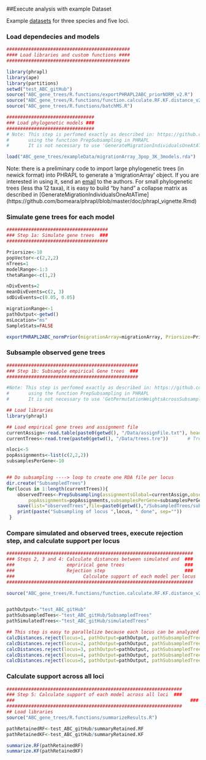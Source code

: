 ##Execute analysis with example Dataset

Example [datasets](https://github.com/ariadnamorales/ABC_gene_trees/tree/master/exampleData) for three species and five loci.


### Load dependecies and models
```r
#############################################
#### Load libraries and custom functions ####
#############################################

library(phrapl)
library(ape)
library(partitions)
setwd("test_ABC_gitHub")
source("ABC_gene_trees/R.functions/exportPHRAPL2ABC_priorNORM_v2.R")
source("ABC_gene_trees/R.functions/function.calculate.RF.KF.distance_v2.R")
source("ABC_gene_trees/R.functions/batchMS.R")

################################
### Load phylogenetic models ###
################################
# Note: This step is perfomed exactly as described in: https://github.com/bomeara/phrapl/blob/master/doc/phrapl_vignette.Rmd
#		using the function PrepSubsampling in PHRAPL
#       It is not necessary to use 'GenerateMigrationIndividualsOneAtATime' 

load("ABC_gene_trees/exampleData/migrationArray_3pop_3K_3models.rda")
```
Note: there is a preliminary code to import large phylogenetic trees (in newick format) into PHRAPL to generate a 'migrationArray' object.
      If you are interested in using it, send an [email](ariadna.biologia@gmail.com) to the authors. For small phylogenetic trees (less tha 12 taxa), it is easy to build "by hand" a collapse matrix as described in [GenerateMigrationIndividualsOneAtATime] (https://github.com/bomeara/phrapl/blob/master/doc/phrapl_vignette.Rmd)



### Simulate gene trees for each model
```r
#####################################
### Step 1a: Simulate gene trees  ###
#####################################

Priorsize<-10 
popVector<-c(2,2,2)
nTrees=1 
modelRange<-1:3
thetaRange<-c(1,2)

nDivEvents=2
meanDivEvents=c(2, 3)
sdDivEvents=c(0.05, 0.05)

migrationRange<-1
pathOutput<-getwd() 
msLocation="ms" 
SampleStats=FALSE

exportPHRAPL2ABC_normPrior(migrationArray=migrationArray, Priorsize=Priorsize, popVector=popVector, nTrees=1, modelRange=c(1:3), thetaRange=thetaRange, nDivEvents=nDivEvents, meanDivEvents=meanDivEvents, sdDivEvents=sdDivEvents, migrationRange=migrationRange, pathOutput=pathOutput, msLocation="ms", SampleStats=FALSE)
```


### Subsample observed gene trees
```r
################################################
### Step 1b: Subsample empirical Gene trees  ###
################################################

#Note: This step is perfomed exactly as described in: https://github.com/ariadnamorales/phrapl-manual/blob/master/4.Subsample_CreateInput.Rmd
#		using the function PrepSubsampling in PHRAPL
#       It is not necessary to use 'GetPermutationWeightsAcrossSubsamples'

## Load libraries
library(phrapl)

## Load empirical gene trees and assignment file
currentAssign<-read.table(paste0(getwd(), "/Data/assignFile.txt"), header=TRUE)
currentTrees<-read.tree(paste0(getwd(), "/Data/trees.tre"))       # Trees with at least 2 alleles for all 11 species

nloci<-5         
popAssignments<-list(c(2,2,2)) 
subsamplesPerGene<-10       


## Do subsampling ----> loop to create one RDA file per locus
dir.create("SubsampledTrees")
for(locus in 1:length(currentTrees)){
    observedTrees<-PrepSubsampling(assignmentsGlobal=currentAssign,observedTrees=currentTrees[[locus]],
    	popAssignments=popAssignments,subsamplesPerGene=subsamplesPerGene,outgroup=FALSE,outgroupPrune=FALSE)
    save(list="observedTrees",file=paste0(getwd(),"/SubsampledTrees/subsampledTrees_",locus,"_locus.rda"))
    print(paste("Subsampling of locus ",locus, " done", sep=""))
 }
```

### Compare simulated and observed trees, execute rejection step, and calculate support per locus
```r
####################################################################
### Steps 2, 3 and 4: Calculate distances between simulated and  ###
###                   emprirical gene trees                      ###
###                   Rejection step                             ###
###      			        Calculate support of each model per locus  ###
####################################################################

source("ABC_gene_trees/R.functions/function.calculate.RF.KF.distance_v2.R")


pathOutput<-"test_ABC_gitHub"
pathSubsampledTees<-"test_ABC_gitHub/SubsampledTrees"
pathSimulatedTrees<-"test_ABC_gitHub/simulatedTrees"

## This step is easy to parallelize because each locus can be analyzed independently
calcDistances.reject(locus=1, pathOutput=pathOutput, pathSubsampledTrees=pathSubsampledTees, pathSimulatedTrees=pathSimulatedTrees)
calcDistances.reject(locus=2, pathOutput=pathOutput, pathSubsampledTrees=pathSubsampledTees, pathSimulatedTrees=pathSimulatedTrees)
calcDistances.reject(locus=3, pathOutput=pathOutput, pathSubsampledTrees=pathSubsampledTees, pathSimulatedTrees=pathSimulatedTrees)
calcDistances.reject(locus=4, pathOutput=pathOutput, pathSubsampledTrees=pathSubsampledTees, pathSimulatedTrees=pathSimulatedTrees)
calcDistances.reject(locus=5, pathOutput=pathOutput, pathSubsampledTrees=pathSubsampledTees, pathSimulatedTrees=pathSimulatedTrees)
```


### Calculate support across all loci
```r
################################################################
### Step 5: Calculate support of each model across all loci  ###
###                           				                       ###
################################################################
## Load libraries
source("ABC_gene_trees/R.functions/summarizeResults.R")

pathRetainedRF<-test_ABC_gitHub/summaryRetained.RF
pathRetainedKF<-test_ABC_gitHub/summaryRetained.KF

summarize.RF(pathRetainedRF)
summarize.KF(pathRetainedKF)

```


